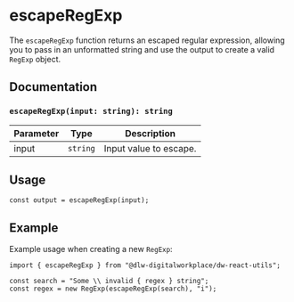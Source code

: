 
<Meta title="Utils/utils/escapeRegExp" />

# escapeRegExp

The `escapeRegExp` function returns an escaped regular expression, allowing you to pass in an unformatted string and
use the output to create a valid `RegExp` object.

## Documentation

### `escapeRegExp(input: string): string`

| Parameter | Type     | Description            |
| --------- | -------- | ---------------------- |
| input     | `string` | Input value to escape. |

## Usage

```tsx
const output = escapeRegExp(input);
```

## Example

Example usage when creating a new `RegExp`:

```tsx
import { escapeRegExp } from "@dlw-digitalworkplace/dw-react-utils";

const search = "Some \\ invalid { regex } string";
const regex = new RegExp(escapeRegExp(search), "i");
```
